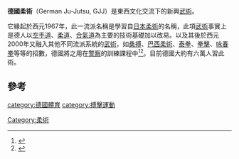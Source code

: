 '''德國柔術'''（German Ju-Jutsu, GJJ）是東西文化交流下的新興[[武術|武術]]。

它緣起於西元1967年，此一流派名稱是學習自[[日本|日本]][[柔術|柔術]]的名稱，此項[[武術|武術]]事實上是德人以[[空手道|空手道]]、[[柔道|柔道]]、[[合氣道|合氣道]]為主要的技術基礎加以改易。以及其後於西元2000年又融入其他不同流派系統的[[武術|武術]]，如[[桑搏|桑搏]]、[[巴西柔術|巴西柔術]]、[[泰拳|泰拳]]、[[拳擊|拳擊]]、[[咏春拳|咏春拳]]等等的招數，德國將之用在[[警察|警察]]的訓練課程中<ref name="Braun2004">{{cite book
 | last = Braun
 | first = Christian
 | year = 2004
 | title = Ju-Jutsu - Effektives Training. Das Prüfungsprogramm vom Gelb- und Orangegurt
 | publisher = Meyer & Meyer Verlag
 | location = Aachen, Germany
 | isbn = 3-89899-011-7
}}</ref><ref>{{cite web |url=http://www.psv-karlsruhe.de/ju-jutsu.html |title=Polizeisportverein Karlsruhe|archiveurl=https://web.archive.org/web/20111120004235/http://www.psv-karlsruhe.de/ju-jutsu.html |archivedate=2011-11-20 }}</ref>。目前德國大約有六萬人習此術。

== 參考 ==
{{reflist}}

{{Authority control}}
[[category:德國體育|category:德國體育]]
[[category:搏擊運動|category:搏擊運動]]
[[Category:柔術|Category:柔術]]